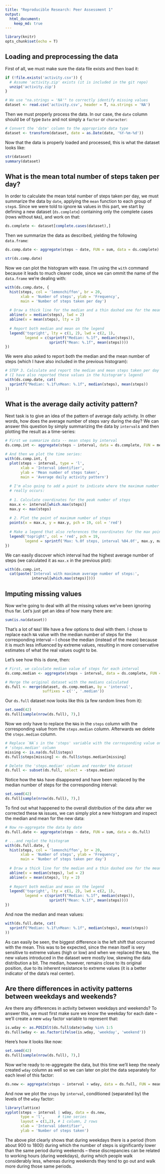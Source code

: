 ```yaml
---
title: "Reproducible Research: Peer Assessment 1"
output: 
  html_document:
    keep_md: true
---
```

```r
library(knitr)
opts_chunk$set(echo = T)
```


## Loading and preprocessing the data

First of all, we must make sure the data file exists and then load it:

```r
if (!file.exists('activity.csv')) {
  # Assume 'activity.zip' exists (it is included in the git repo)
  unzip('activity.zip')
}

# We use "na.strings = 'NA'" to correctly identify missing values
dataset <- read.csv('activity.csv', header = T, na.strings = 'NA')
```

Then we must properly process the data. In our case, the `date` column should be of type `Date` and not simply a `factor` or `character`:

```r
# Convert the 'date' column to the appropriate data type
dataset <- transform(dataset, date = as.Date(date, '%Y-%m-%d'))
```

Now that the data is properly loaded and processed, this is what the dataset looks like:

```r
str(dataset)
summary(dataset)
```


## What is the mean total number of steps taken per day?

In order to calculate the mean total number of steps taken per day, we must summarize the data by `date`, applying the `mean` function to each group of `step`s.
Since we were told to ignore `NA` values in this part, we start by defining a new dataset (`ds.complete`) containing only the complete cases (rows without `NA`s), and work on that:

```r
ds.complete <- dataset[complete.cases(dataset),]
```

Then we summarize the data as described, yielding the following `data.frame`:

```r
ds.comp.date <- aggregate(steps ~ date, FUN = sum, data = ds.complete)
```
```r
str(ds.comp.date)
```

Now we can plot the histogram with ease. I'm using the `with` command because it leads to much clearer code, since we can ommit the name of the `data.frame` we're dealing with:

```r

with(ds.comp.date, {
  hist(steps, col = 'lemonchiffon', br = 20,
       xlab = 'Number of steps', ylab = 'Frequency',
       main = 'Number of steps taken per day')
  
  # Draw a thick line for the median and a thin dashed one for the mean
  abline(v = median(steps), lwd = 2)
  abline(v = mean(steps), lty = 2)
  
  # Report both median and mean on the legend
  legend('topright', lty = c(1, 2), lwd = c(2, 1),
         legend = c(sprintf("Median: %.1f", median(steps)),
                    sprintf("Mean: %.1f", mean(steps))))
})
```

We were also asked to report both the median and the mean number of steps (which I have also included in the previous histogram):

```r
# STEP 3. Calculate and report the median and mean steps taken per day
# (I have also reported these values in the histogram's legend)
with(ds.comp.date, cat(
  sprintf("Median: %.1f\nMean: %.1f", median(steps), mean(steps))
))
```


## What is the average daily activity pattern?

Next task is to give an idea of the pattern of average daily activity.
In other words, how does the average number of steps vary during the day?
We can answer this question by simply summarizing the data by `interval`s and then plotting the result as a time-series:

```r
# First we summarize data -- mean steps by interval
ds.comp.int <- aggregate(steps ~ interval, data = ds.complete, FUN = mean)

# And then we plot the time series:
with(ds.comp.int, {
  plot(steps ~ interval, type = 'l',
       xlab = 'Interval identifier',
       ylab = 'Mean number of steps taken',
       main = 'Average daily activity pattern')
  
  # I'm also going to add a point to indicate where the maximum number of steps
  # really occurs:
  
  # 1. Calculate coordinates for the peak number of steps
  max.x <- interval[which.max(steps)]
  max.y <- max(steps)
  
  # 2. Plot the point of maximum number of steps
  points(x = max.x, y = max.y, pch = 19, col = 'red')
  
  # Make a legend that also references the coordinates for the max point
  legend('topright', col = 'red', pch = 19,
         legend = sprintf('Max: %.0f steps, interval %04.0f', max.y, max.x))
})
```

We can easily discover which interval had the highest average number of steps (we calculated it as `max.x` in the previous plot):

```r
with(ds.comp.int,
  cat(paste('Interval with maximum average number of steps:',
            interval[which.max(steps)])))
```


## Imputing missing values

Now we're going to deal with all the missing values we've been ignoring thus far.
Let's just get an idea of how many there are:
```r
sum(is.na(dataset))
```

That's a lot of `NA`s!
We have a few options to deal with them.
I chose to replace each `NA` value with the median number of steps for the corresponding interval -- I chose the median (instead of the mean) because it is much less influenced by extreme values, resulting in more conservative estimates of what the real values ought to be.

Let's see how this is done, then:

```r
# First, we calculate median value of steps for each interval
ds.comp.median <- aggregate(steps ~ interval, data = ds.complete, FUN = median)

# Merge the original dataset with the medians calculated
ds.full <- merge(dataset, ds.comp.median, by = 'interval',
                 suffixes = c('', '.median'))
```

Our `ds.full` dataset now looks like this (a few random lines from it):

```r
set.seed(42)
ds.full[sample(nrow(ds.full), 7),]
```

Now we only have to replace the `NA`s in the `steps` column with the corresponding value from the `steps.median` column. Afterwards we delete the `steps.median` column.

```r
# Replace `NA`s in the 'steps' variable with the corresponding value on the
# 'steps.median' column
missing <- is.na(ds.full$steps)
ds.full$steps[missing] <- ds.full$steps.median[missing]

# Delete the 'steps.median' column and reorder the dataset
ds.full <- subset(ds.full, select = -steps.median)
```

Notice how the `NA`s have disappeared and have been replaced by the median number of steps for the corresponding interval:

```r
set.seed(42)
ds.full[sample(nrow(ds.full), 7),]
```

To find out what happened to the overall distribution of the data after we corrected these `NA` issues, we can simply plot a new histogram and inspect the median and mean for the new data:

```r
# Now re-aggregate the data by date
ds.full.date <- aggregate(steps ~ date, FUN = sum, data = ds.full)

# ...and replot the histogram
with(ds.full.date, {
  hist(steps, col = 'lemonchiffon', br = 20,
       xlab = 'Number of steps', ylab = 'Frequency',
       main = 'Number of steps taken per day')
  
  # Draw a thick line for the median and a thin dashed one for the mean
  abline(v = median(steps), lwd = 2)
  abline(v = mean(steps), lty = 2)
  
  # Report both median and mean on the legend
  legend('topright', lty = c(1, 2), lwd = c(2, 1),
         legend = c(sprintf("Median: %.1f", median(steps)),
                    sprintf("Mean: %.1f", mean(steps))))
})
```

And now the median and mean values:

```r
with(ds.full.date, cat(
  sprintf("Median: %.1f\nMean: %.1f", median(steps), mean(steps))
))
```

As can easily be seen, the biggest difference is the left shift that occurred with the mean.
This was to be expected, since the mean itself is very sensitive to extreme values (high or low) and when we replaced the `NA`s, the new values introduced in the dataset were mostly low, skewing the data distribution a bit.
The median, however, remains close to its original position, due to its inherent resistance to extreme values (it is a better indicator of the data's real center).


## Are there differences in activity patterns between weekdays and weekends?

Are there any differences in activity between weekdays and weekends?
To answer this, we must first make sure we know the weekday for each date -- we'll create a new `wday` factor variable to represent that:

```r
is.wday <- as.POSIXlt(ds.full$date)$wday %in% 1:5
ds.full$wday <- as.factor(ifelse(is.wday, 'weekday', 'weekend'))
```

Here's how it looks like now:
```r
set.seed(42)
ds.full[sample(nrow(ds.full), 7),]
```

Now we're ready to re-aggregate the data, but this time we'll keep the newly created `wday` column as well so we can later on plot the data separately for each level of this factor:

```r
ds.new <- aggregate(steps ~ interval + wday, data = ds.full, FUN = mean)
```

And now we plot the `steps` by `interval`, conditioned (separated by) the levels of the `wday` factor:

```r
library(lattice)
xyplot(steps ~ interval | wday, data = ds.new,
       type = 'l',      # time series
       layout = c(1,2), # 1 column, 2 rows
       xlab = 'Interval identifier',
       ylab = 'Number of steps taken')
```

The above plot clearly shows that during weekdays there is a period (from about 900 to 1800) during which the number of steps is significantly lower than the same period during weekends -- these discrepancies can be related to working hours (during weekdays), during which people walk considerably less, whereas during weekends they tend to go out and walk more during those same periods.